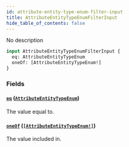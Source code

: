 ```yaml
---
id: attribute-entity-type-enum-filter-input
title: AttributeEntityTypeEnumFilterInput
hide_table_of_contents: false
---
```


No description

```graphql
input AttributeEntityTypeEnumFilterInput {
  eq: AttributeEntityTypeEnum
  oneOf: [AttributeEntityTypeEnum!]
}
```

### Fields

#### [`eq`](#) ([`AttributeEntityTypeEnum`](../../../developer/api-reference/enums/attribute-entity-type-enum))

The value equal to.

#### [`oneOf`](#) ([`[AttributeEntityTypeEnum!]`](../../../developer/api-reference/enums/attribute-entity-type-enum))

The value included in.
